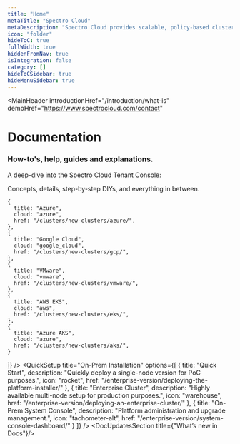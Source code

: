 ```yaml
---
title: "Home"
metaTitle: "Spectro Cloud"
metaDescription: "Spectro Cloud provides scalable, policy-based cluster management of Kubernetes for enterprises that need a high degree of control over their infrastructure, whether it is in public cloud, private cloud, bare metal or any combination. Enterprises can define the enterprise Kubernetes stack they need while still gaining the efficiencies of automation at scale."
icon: "folder"
hideToC: true
fullWidth: true
hiddenFromNav: true
isIntegration: false
category: []
hideToCSidebar: true
hideMenuSidebar: true
---
```



<MainHeader
  introductionHref="/introduction/what-is"
  demoHref="https://www.spectrocloud.com/contact"
 >
  <h1>Documentation</h1>
  <h3>How-to's, help, guides and explanations.</h3>
  <span>A deep-dive into the Spectro Cloud Tenant Console: <p>Concepts, details, step-by-step DIYs, and everything in between.</p></span>
</MainHeader>
<QuickSetup
  title="Quick Setup"
  options={[
    {
      title: "About Cluster Profiles",
      description: "Pre-configured settings for cluster deployments.",
      icon: "clusters",
      href: "/cluster-profiles/#task-define-profile",
    },
    {
      title: "Your First Cluster",
      description: "A step-by-step guide to creating your first cluster.",
      icon: "folder",
      href: "/getting-started/#deployingyourfirstcluster"
    },
    {
      title: "Integrations (Add-ons)",
      description: "Installation instructions for the available add-ons.",
      icon: "bundles",
      href: "/integrations/"
    }
  ]}
 />
 <QuickSetup
  title="Important Concepts"
  options={[
    {
      title: "Projects and Teams",
      description: "Grouping a set of resources for specific use-cases.",
      icon: "project",
      href: "/projects/"
    },
    {
      title: "Packs and Registries",
      description: "Pack management options for Kubernetes.",
      icon: "cog",
      href: "/registries-and-packs/"
    },
    {
      title: "User Management",
      description: "Setting up RBAC and enabling SAML-SSO.",
      icon: "user-astronaut",
      href: "/user-management/"
    }
  ]}
 />
 <QuickSetup
  title="Getting familiar with the dashboard"
  options={[
    {
      title: "Default View",
      description: "Details of the options available on logging in.",
      icon: "columns",
      href: "/getting-started/#defaultdashboard",
    },
    {
      title: "Administrator View",
      description: "Details of the options under the Administrator section.",
      icon: "user-cog",
      href: "/getting-started/#admindashboard",
    },
    {
      title: "API docs",
      description: "Details of the APIs currently available and the payloads.",
      icon: "cog",
      href: "/api/introduction"
    }
  ]}
  />
<CloudsSection
  title="Detailed Setup"
  description="An insight into the procedures for creating clusters on public clouds as well as private clouds. Google Cloud Platform and Bare-metal coming soon!"
  options={[
    {
      title: "AWS",
      cloud: "aws",
      href: "/clusters/new-clusters/aws/",
    },
    
    {
      title: "Azure",
      cloud: "azure",
      href: "/clusters/new-clusters/azure/",
    },
    {
      title: "Google Cloud",
      cloud: "google_cloud",
      href: "/clusters/new-clusters/gcp/",
    },
    {
      title: "VMware",
      cloud: "vmware",
      href: "/clusters/new-clusters/vmware/",
    },
    {
      title: "AWS EKS",
      cloud: "aws",
      href: "/clusters/new-clusters/eks/",
    },
    {
      title: "Azure AKS",
      cloud: "azure",
      href: "/clusters/new-clusters/aks/",
    }
  ]}
/>
<QuickSetup
  title="On-Prem Installation"
  options={[
    {
      title: "Quick Start",
      description: "Quickly deploy a single-node version for PoC purposes.",
      icon: "rocket",
      href: "/enterprise-version/deploying-the-platform-installer/"
    },
    {
      title: "Enterprise Cluster",
      description: "Highly available multi-node setup for production purposes.",
      icon: "warehouse",
      href: "/enterprise-version/deploying-an-enterprise-cluster/"
    },
    {
      title: "On-Prem System Console",
      description: "Platform administration and upgrade management.",
      icon: "tachometer-alt",
      href: "/enterprise-version/system-console-dashboard/"
    }
  ]}
 />
<DocUpdatesSection title={"What’s new in Docs"}/>
